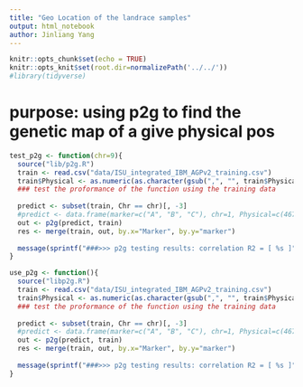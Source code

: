 ```yaml
---
title: "Geo Location of the landrace samples"
output: html_notebook
author: Jinliang Yang
---
```



```r
knitr::opts_chunk$set(echo = TRUE) 
knitr::opts_knit$set(root.dir=normalizePath('../../')) 
#library(tidyverse)
```



# purpose: using p2g to find the genetic map of a give physical pos

```r
test_p2g <- function(chr=9){
  source("lib/p2g.R")
  train <- read.csv("data/ISU_integrated_IBM_AGPv2_training.csv")
  train$Physical <- as.numeric(as.character(gsub(",", "", train$Physical)))
  ### test the proformance of the function using the training data
  
  predict <- subset(train, Chr == chr)[, -3]
  #predict <- data.frame(marker=c("A", "B", "C"), chr=1, Physical=c(467, 41238467, 164555621)) 
  out <- p2g(predict, train)
  res <- merge(train, out, by.x="Marker", by.y="marker")
  
  message(sprintf("###>>> p2g testing results: correlation R2 = [ %s ]", cor(res$Genetic, res$genetic)))
}

use_p2g <- function(){
  source("libp2g.R")
  train <- read.csv("data/ISU_integrated_IBM_AGPv2_training.csv")
  train$Physical <- as.numeric(as.character(gsub(",", "", train$Physical)))
  ### test the proformance of the function using the training data
  
  predict <- subset(train, Chr == chr)[, -3]
  #predict <- data.frame(marker=c("A", "B", "C"), chr=1, Physical=c(467, 41238467, 164555621)) 
  out <- p2g(predict, train)
  res <- merge(train, out, by.x="Marker", by.y="marker")
  
  message(sprintf("###>>> p2g testing results: correlation R2 = [ %s ]", cor(res$Genetic, res$genetic)))
}


```




